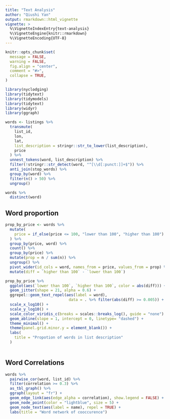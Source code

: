 ```yaml
---
title: "Text Analysis"
author: "Qiushi Yan"
output: rmarkdown::html_vignette
vignette: >
  %\VignetteIndexEntry{text-analysis}
  %\VignetteEngine{knitr::rmarkdown}
  %\VignetteEncoding{UTF-8}
---
```


```r
knitr::opts_chunk$set(
  message = FALSE,
  warning = FALSE,
  fig.align = "center",
  comment = "#>",
  collapse = TRUE,
)
```



```r
library(nyclodging)
library(tidytext)
library(tidymodels)
library(tidytext)
library(widyr)
library(ggraph)
```


```r
words <- listings %>% 
  transmute(
    list_id, 
    lon, 
    lat, 
    list_description = stringr::str_to_lower(list_description),
    price
  ) %>% 
  unnest_tokens(word, list_description) %>% 
  filter(!stringr::str_detect(word, "^[\\d[:punct:]]+$")) %>% 
  anti_join(stop_words) %>% 
  group_by(word) %>% 
  filter(n() > 50) %>% 
  ungroup()
```

```r
words %>% 
  distinct(word)
```

## Word proportion 

```r
prop_by_price <- words %>% 
  mutate(
    price = if_else(price <= 100, "lower than 100", "higher than 100")
  ) %>% 
  group_by(price, word) %>% 
  count() %>% 
  group_by(price) %>% 
  mutate(prop = n / sum(n)) %>% 
  ungroup() %>% 
  pivot_wider(id_cols = word, names_from = price, values_from = prop) %>% 
  mutate(diff = `higher than 100` - `lower than 100`)
```


```r
prop_by_price %>% 
  ggplot(aes(`lower than 100`, `higher than 100`, color = abs(diff))) + 
  geom_jitter(shape = 21, alpha = 0.6) + 
  ggrepel::geom_text_repel(aes(label = word),
                            data = . %>% filter(abs(diff) >= 0.005)) + 
  scale_x_log10() + 
  scale_y_log10() + 
  scale_color_viridis_c(breaks = scales::breaks_log(), guide = "none") + 
  geom_abline(slope = 1, intercept = 0, linetype= "dashed") + 
  theme_minimal() + 
  theme(panel.grid.minor.y = element_blank()) + 
  labs(
    title = "Propotion of words in list description"
  )
  
```



## Word Correlations 

```r
words %>% 
  pairwise_cor(word, list_id) %>% 
  filter(correlation >= 0.3) %>% 
  as_tbl_graph() %>% 
  ggraph(layout = "fr") + 
  geom_edge_link(aes(edge_alpha = correlation), show.legend = FALSE) + 
  geom_node_point(color = "lightblue", size = 5) + 
  geom_node_text(aes(label = name), repel = TRUE) + 
  labs(title = "Word network of cooccurence")
```


## 